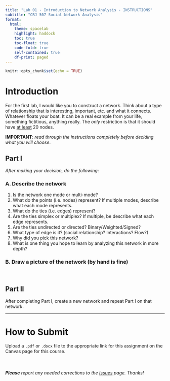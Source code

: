 ```yaml
---
title: "Lab 01 - Introduction to Network Analysis - INSTRUCTIONS"
subtitle: "CRJ 507 Social Network Analysis"
format:
  html:
    theme: spacelab
    highlight: haddock
    toc: true
    toc-float: true
    code-fold: true
    self-contained: true
    df-print: paged
---
```


```r
knitr::opts_chunk$set(echo = TRUE)
```

# Introduction

For the first lab, I would like you to construct a network. Think about a type of relationship that is interesting, important, etc. and what it connects. Whatever floats your boat. It can be a real example from your life, something fictitious, anything really. The *only* restriction is that it should have <u>at least</u> 20 nodes.

**IMPORTANT**: *read through the instructions completely before deciding what you will choose*.

## Part I

*After making your decision, do the following*:

### A. Describe the network 

  1. Is the network one mode or multi-mode?
  2. What do the points (i.e. nodes) represent? If multiple modes, describe what each mode represents.
  3. What do the ties (i.e. edges) represent?
  4. Are the ties simplex or multiplex? If multiple, be describe what each edge represents.
  5. Are the ties undirected or directed? Binary/Weighted/Signed?
  6. What type of edge is it? (social relationship? Interactions? Flow?)
  7. Why did you pick this network?
  8. What is one thing you hope to learn by analyzing this network in more depth?
    
### B. Draw a picture of the network (by hand is fine)
  
<br>

## Part II

After completing Part I, create a new network and repeat Part I on that network.

____

# How to Submit

Upload a `.pdf` or `.docx` file to the appropriate link for this assignment on the Canvas page for this course.

<br>

###### ***Please*** report any needed corrections to the [Issues](https://github.com/Watts-College/crj-507-fall-2025/issues/new) page. Thanks!